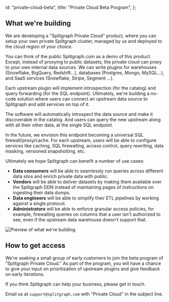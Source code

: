   id: "private-cloud-beta",
  title: "Private Cloud Beta Program",
};

## What we're building

We are developing a "Splitgraph Private Cloud" product, where you can setup your
own private Splitgraph cluster, managed by us and deployed to the cloud region of
your choice.

You can think of the public Splitgraph.com as a demo of this product. Except,
instead of proxying to public datasets, the private cloud can proxy to your
own internal data sources. We can write plugins for warehouses (Snowflake, BigQuery, Redshift...),
databases (Postgres, Mongo, MySQL...), and SaaS services (Snowflake, Stripe, Segment ...).

Each upstream plugin will implement introspection (for the catalog)
and query forwarding (for the SQL endpoint). Ultimately, we're building a
no-code solution where users can connect an upstream data source to Splitgraph and add
services on top of it.

The software will automatically introspect the data source and make
it discoverable in the catalog. And users can query the new
upstream along with all their other data, at the single SQL endpoint.

In the future, we envision this endpoint becoming a universal SQL
firewall/proxy/cache. For each upstream, users will be able to configure services
like caching, SQL firewalling, access control, query rewriting, data masking, versioned
snapshotting, etc.

Ultimately we hope Splitgraph can benefit a number of use cases:

- **Data consumers** will be able to seamlessly run queries across different data silos and enrich private data with public.
- **Vendors** will be able to deliver datasets by making them available over the Splitgraph DDN instead of maintaining pages of instructions on ingesting their data dumps.
- **Data engineers** will be able to simplify their ETL pipelines by working against a single protocol.
- **Administrators** will be able to enforce granular access policies, for example, firewalling queries on columns that a user isn't authorized to see, even if the upstream data warehouse doesn't support that.


![Preview of what we're building](/static/ddn-mockup-slide-0819.png)


## How to get access

We're seeking a small group of early customers to join the beta program of
"Splitgraph Private Cloud." As part of the program, you will have a chance to give your
input on prioritization of upstream plugins and give feedback on early iterations.

If you think Splitgraph can help your business, please get in touch.

Email us at `support@splitgraph.com` with "Private Cloud" in the subject line.
